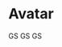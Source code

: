 

<Meta title="Avatar" component={Avatar} />

# Avatar

<Story name="Avatar">
  <Box css={{ display: "flex", alignItems: "center"}}>
    <Avatar
      src="https://images.unsplash.com/photo-1511485977113-f34c92461ad9?ixlib=rb-1.2.1&w=128&h=128&dpr=2&q=80"
      alt="Guilherme de Souza">
      GS
    </Avatar>
    <Box css={{ marginLeft: "$8" }}>
      <Avatar
        src="https:://image.com.br.invalid"
        alt="Guilherme de Souza">
        GS
      </Avatar>
    </Box>
    <Box css={{ marginLeft: "$8" }}>
      <Avatar
        css={{fontSize: '11px',height: "24px", width: "24px"}}
        src="https:://image.com.br.invalid"
        alt="Guilherme de Souza">
        GS
      </Avatar>
    </Box>
  </Box>
</Story>

